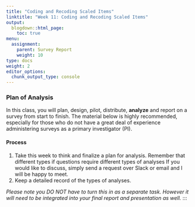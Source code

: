 ```yaml
---
title: "Coding and Recoding Scaled Items"
linktitle: "Week 11: Coding and Recoding Scaled Items"
output:
  blogdown::html_page:
    toc: true
menu:
  assignment:
    parent: Survey Report
    weight: 10
type: docs
weight: 2
editor_options: 
  chunk_output_type: console
---
```


### Plan of Analysis
In this class, you will plan, design, pilot, distribute, **analyze** and report on a survey from start to finish. The material below is highly recommended, especially for those who do not have a great deal of experience administering surveys as a primary investigator (PI).

#### Process
1. Take this week to think and finalize a plan for analysis. Remember that different types if questions require different types of analyses If you would like to discuss, simply send a request over Slack or email and I will be happy to meet.
2. Keep a detailed record of the types of analyses.

*Please note you DO NOT have to turn this in as a separate task. However it will need to be integrated into your final report and presentation as well.*
:::
